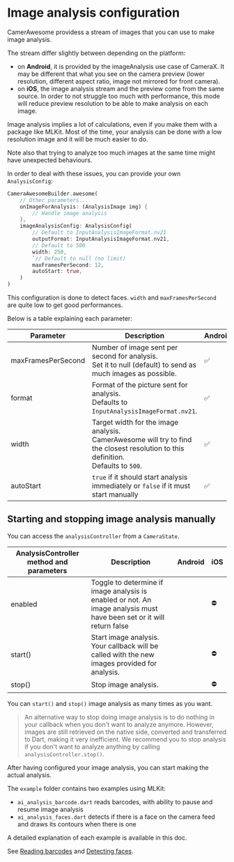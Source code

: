 # Image analysis configuration

CamerAwesome providess a stream of images that you can use to make image analysis.

The stream differ slightly between depending on the platform:
- on **Android**, it is provided by the imageAnalysis use case of CameraX. It may be different that what you see on the camera preview (lower resolution, different aspect ratio, image not mirrored for front camera).
- on **iOS**, the image analysis stream and the preview come from the same source. In order to not struggle too much with performance, this mode will reduce preview resolution to be able to make analysis on each image.

Image analysis implies a lot of calculations, even if you make them with a package like MLKit.
Most of the time, your analysis can be done with a low resolution image and it will be much easier to do.

Note also that trying to analyze too much images at the same time might have unexpected behaviours.

In order to deal with these issues, you can provide your own `AnalysisConfig`:

``` dart
CameraAwesomeBuilder.awesome(
    // Other parameters...
    onImageForAnalysis: (AnalysisImage img) {
        // Handle image analysis
    },
    imageAnalysisConfig: AnalysisConfig(
        // Default to InputAnalysisImageFormat.nv21
        outputFormat: InputAnalysisImageFormat.nv21,
        // Default to 500
        width: 250,
        `// Default to null (no limit)
        maxFramesPerSecond: 12,
        autoStart: true,
    )
)
```
This configuration is done to detect faces. `width` and `maxFramesPerSecond` are quite low to get good performances.

Below is a table explaining each parameter:

| Parameter                        | Description | Android | iOS |
|----------------------------------|-------------|---------|-----|
| maxFramesPerSecond | Number of image sent per second for analysis.<br/>Set it to null (default) to send as much images as possible. | ✅ | ✅ |
|format|Format of the picture sent for analysis.<br/>Defaults to `InputAnalysisImageFormat.nv21`.| ✅ | ⛔ |
|width|Target width for the image analysis.<br/>CamerAwesome will try to find the closest resolution to this definition.<br/>Defaults to `500`.| ✅ | ⛔ |
|autoStart|`true` if it should start analysis immediately or `false` if it must start manually|✅|⛔|

## Starting and stopping image analysis manually

You can access the `analysisController` from a `CameraState`.

|AnalysisController method and parameters|Description|Android|iOS|
|----|---|---|---|
|enabled|Toggle to determine if image analysis is enabled or not. An image analysis must have been set or it will return false||⛔|
|start()|Start image analysis. Your callback will be called with the new images provided for analysis.||⛔|
|stop()|Stop image analysis.||⛔|

You can `start()` and `stop()` image analysis as many times as you want.

> An alternative way to stop doing image analysis is to do nothing in your callback when you don't want to analyze anymore.
> However, images are still retrieved on the native side, converted and transferred to Dart, making it very inefficient.
> We recommend you to stop analysis if you don't want to analyze anything by calling `analysisController.stop()`.


After having configured your image analysis, you can start making the actual analysis.

The ```example``` folder contains two examples using MLKit:
- ```ai_analysis_barcode.dart``` reads barcodes, with ability to pause and resume image analysis
- ```ai_analysis_faces.dart``` detects if there is a face on the camera feed and draws its contours when there is one

A detailed explanation of each example is available in this doc.

See [Reading barcodes](/ai_with_mlkit/reading_barcodes) and [Detecting faces](/ai_with_mlkit/detecting_faces).
